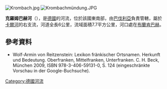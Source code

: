 {{Onesource|time=2020-08-25T04:22:41+00:00}}
{{Coord|50|3|45.50|N|9|13|38.08|E|display=title}}
[[Image:Krombach.jpg|right]]
[[Image:Krombachmündung.JPG|right]]

'''克羅姆巴赫河'''（{{lang-de|Krombach}}），是[[德國|德國]]的河流，位於該國東南部，由[[巴伐利亞|巴伐利亞]]負責管轄，屬於[[卡爾河|卡爾河]]的右支流，河道全長6公里，流域面積7.7平方公里，河口處在[[布蘭肯巴赫|布蘭肯巴赫]]。

==參考資料==
* Wolf-Armin von Reitzenstein: Lexikon fränkischer Ortsnamen. Herkunft und Bedeutung. Oberfranken, Mittelfranken, Unterfranken. C. H. Beck, München 2009, ISBN 978-3-406-59131-0, S. 124 (eingeschränkte Vorschau in der Google-Buchsuche).

{{Germany-geo-stub}}
[[Category:德國河流|Category:德國河流]]